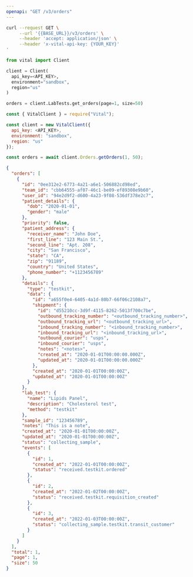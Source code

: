 ```yaml
---
openapi: "GET /v3/orders"
---
```


<RequestExample>

```bash cURL
curl --request GET \
     --url '{{BASE_URL}}/v3/orders' \
     --header 'accept: application/json' \
     --header 'x-vital-api-key: {YOUR_KEY}'
'
```

```python Python
from vital import Client

client = Client(
  api_key=<API_KEY>,
  environment="sandbox",
  region="us"
)

orders = client.LabTests.get_orders(page=1, size=50)
```

```javascript Node
const { VitalClient } = require("Vital");

const client = new VitalClient({
  api_key: <API_KEY>,
  environment: "sandbox",
  region: "us"
});

const orders = await client.Orders.getOrders(1, 50);
```

</RequestExample>

<ResponseExample>

```json Response
{
  "orders": [
    {
      "id": "0ee312e2-6773-4a21-a6e1-506882cd98ed",
      "team_id": "cbb64555-af07-46c1-be09-ef89308e9b60",
      "user_id": "94e2d9f2-d600-4a23-9f08-536df378e2c7",
      "patient_details": {
        "dob": "2020-01-01",
        "gender": "male"
      },
      "priority": false,
      "patient_address": {
        "receiver_name": "John Doe",
        "first_line": "123 Main St.",
        "second_line": "Apt. 208",
        "city": "San Francisco",
        "state": "CA",
        "zip": "91189",
        "country": "United States",
        "phone_number": "+1123456789"
      },
      "details": {
        "type": "testkit",
        "data": {
          "id": "a655f0e4-6405-4a1d-80b7-66f06c2108a7",
          "shipment": {
            "id": "d55210cc-3d9f-4115-8262-5013f700c7be",
            "outbound_tracking_number": "<outbound_tracking_number>",
            "outbound_tracking_url": "<outbound_tracking_url>",
            "inbound_tracking_number": "<inbound_tracking_number>",
            "inbound_tracking_url": "<inbound_tracking_url>",
            "outbound_courier": "usps",
            "inbound_courier": "usps",
            "notes": "<notes>",
            "created_at": "2020-01-01T00:00:00.000Z",
            "updated_at": "2020-01-01T00:00:00.000Z"
          },
          "created_at": "2020-01-01T00:00:00Z",
          "updated_at": "2020-01-01T00:00:00Z"
        }
      },
      "lab_test": {
        "name": "Lipids Panel",
        "description": "Cholesterol test",
        "method": "testkit"
      },
      "sample_id": "123456789",
      "notes": "This is a note",
      "created_at": "2020-01-01T00:00:00Z",
      "updated_at": "2020-01-01T00:00:00Z",
      "status": "collecting_sample",
      "events": [
        {
          "id": 1,
          "created_at": "2022-01-01T00:00:00Z",
          "status": "received.testkit.ordered"
        },
        {
          "id": 2,
          "created_at": "2022-01-02T00:00:00Z",
          "status": "received.testkit.requisition_created"
        },
        {
          "id": 3,
          "created_at": "2022-01-03T00:00:00Z",
          "status": "collecting_sample.testkit.transit_customer"
        }
      ]
    }
  ],
  "total": 1,
  "page": 1,
  "size": 50
}
```

</ResponseExample>